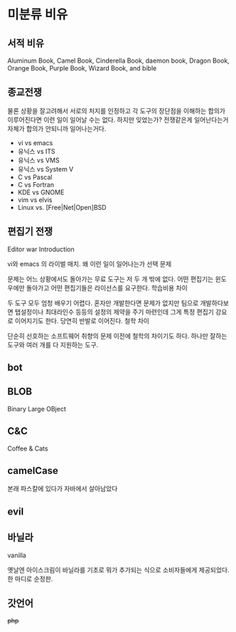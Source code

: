 # 미분류 비유 {#unclassified-tropes}

## 서적 비유 {#books}
Aluminum Book, Camel Book, Cinderella Book, daemon book, Dragon Book, Orange Book, Purple Book, Wizard Book, and bible

## 종교전쟁 {#holywars}
물론 상황을 잘고려해서 서로의 처지를 인정하고 각 도구의 장단점을 이해하는 합의가 이루어진다면 이런 일이 일어날 수는 없다. 하지만 잊었는가? 전쟁같은게 일어난다는거 자체가 합의가 안되니까 일어나는거다.

- vi vs emacs
- 유닉스 vs ITS
- 유닉스 vs VMS
- 유닉스 vs System V
- C vs Pascal
- C vs Fortran
- KDE vs GNOME
- vim vs elvis
- Linux vs. [Free|Net|Open]BSD

## 편집기 전쟁 {#editorwar}
Editor war
Introduction

vi와 emacs 의 라이벌 매치.
왜 이런 일이 일어나는가
선택 문제

문제는 어느 상황에서도 돌아가는 무료 도구는 저 두 개 밖에 없다. 어떤 편집기는 윈도우에만 돌아가고 어떤 편집기들은 라이선스를 요구한다.
학습비용 차이

두 도구 모두 엄청 배우기 어렵다. 혼자만 개발한다면 문제가 없지만 팀으로 개발하다보면 탭설정이나 최대라인수 등등의 설정의 제약을 주기 마련인데 그게 특정 편집기 강요로 이어지기도 한다. 당연히 반발로 이어진다.
철학 차이

단순히 선호하는 소프트웨어 취향의 문제 이전에 철학의 차이기도 하다. 하나만 잘하는 도구와 여러 개를 다 지원하는 도구.

## bot {#bot}

## BLOB {#BLOB}
Binary Large OBject

## C&C {#C-and-C}

Coffee & Cats

## camelCase {#camelCase}

본래 파스칼에 있다가 자바에서 살아남았다

## evil {#evil}



## 바닐라 {#vanila}
vanilla

옛날엔 아이스크림이 바닐라를 기초로 뭐가 추가되는 식으로 소비자들에게 제공되었다. 한 마디로 순정판.

## 갓언어 {#god-language}
~~php~~